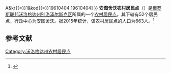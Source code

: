{{Infobox Settlement
| official_name = 安图舍沃农村居民点
| native_name = Антушевское сельское поселение
| settlement_type = [[农村居民点|农村居民点]]
| subdivision_type = [[国家|国家]]
| subdivision_type1 = [[州_(俄罗斯)|州]]
| subdivision_type2 = [[区_(苏联)|区]]
| subdivision_name = {{RUS}}
| subdivision_name1 = [[沃洛格达州|沃洛格达州]]
| subdivision_name2 = [[别洛泽尔斯克区|别洛泽尔斯克区]]
| seat_type = 行政中心
| seat = 安图舍沃
| population_as_of=2015
| population_footnotes = <ref name=stat />
| population_total = 663
| coordinates_display = inline,title
| latd =  | latm =  | lats =  | latNS = N
| longd =  | longm =  | longs =  | longEW = E
| timezone = [[莫斯科时间|MSK]]
| utc_offset = +3
| blank_name = [[俄罗斯市政土地区划代码|OKTMO编码]]
| blank_info = [http://classif.spb.ru/classificators/view/tma.php?st{{=}}A&kr{{=}}1&kod{{=}}19610404 19610404]
}}
'''安图舍沃农村居民点'''（{{lang-ru|Антушевское сельское поселение}}）是[[俄罗斯联邦|俄罗斯联邦]][[沃洛格达州|沃洛格达州]][[别洛泽尔斯克区|别洛泽尔斯克区]]所属的一个[[农村居民点|农村居民点]]。其下辖有52个居民点，行政中心为安图舍沃。据2015年统计，该农村居民点的人口为663人。<ref name=stat>{{cite web |url=http://www.gks.ru/free_doc/doc_2015/bul_dr/mun_obr2015.rar |title=Численность населения Российской Федерации по муниципальным образованиям на 1 января 2015 года |accessdate=2015-08-06 |archiveurl=https://www.webcitation.org/6aaNzOlFO?url=http://www.gks.ru/free_doc/doc_2015/bul_dr/mun_obr2015.rar |archivedate=2015-08-06 |language=ru |deadurl=yes }}</ref>

== 参考文献 ==
{{reflist}}

{{Russia-stub}}

[[Category:沃洛格达州农村居民点|Category:沃洛格达州农村居民点]]